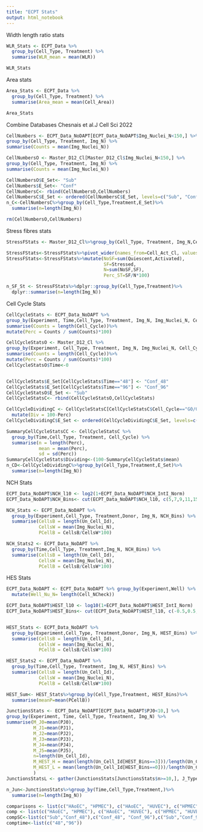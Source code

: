 ```yaml
---
title: "ECPT Stats"
output: html_notebook
---
```


Width length ratio stats
```r
WLR_Stats <- ECPT_Data %>%
  group_by(Cell_Type, Treatment) %>%
  summarise(WLR_mean = mean(WLR))

WLR_Stats
```

Area stats
```r
Area_Stats <- ECPT_Data %>%
  group_by(Cell_Type, Treatment) %>%
  summarise(Area_mean = mean(Cell_Area))

Area_Stats
```

Combine Databases Chesnais et al.J Cell Sci 2022
```r
CellNumbers <- ECPT_Data_NoDAPT[ECPT_Data_NoDAPT$Img_Nuclei_N<150,] %>% 
group_by(Cell_Type, Treatment, Img_N) %>%
summarise(Counts = mean(Img_Nuclei_N))

CellNumbersO <- Master_D12_Cl[Master_D12_Cl$Img_Nuclei_N<150,] %>% 
group_by(Cell_Type, Treatment, Img_N) %>%
summarise(Counts = mean(Img_Nuclei_N))

CellNumbersO$E_Set<- "Sub"
CellNumbers$E_Set<- "Conf"
CellNumbersC<- rbind(CellNumbersO,CellNumbers)
CellNumbersC$E_Set <- ordered(CellNumbersC$E_Set, levels=c("Sub", "Conf"))
n_C<-CellNumbersC%>%group_by(Cell_Type,Treatment,E_Set)%>%
  summarise(n=length(Img_N))

rm(CellNumbersO,CellNumbers)
```

Stress fibres stats
```r
StressFStats <- Master_D12_Cl%>%group_by(Cell_Type, Treatment, Img_N,Cell_Act_Cl)%>% summarise(counts=length(Un_Cell_Id))

StressFStats<-StressFStats%>%pivot_wider(names_from=Cell_Act_Cl, values_from=counts,values_fill=0)
StressFStats<-StressFStats%>%mutate(NoSF=sum(Quiescent,Activated),
                                    SF=Stressed,
                                    N=sum(NoSF,SF),
                                    Perc_ST=SF/N*100)

n_SF_St <- StressFStats%>%dplyr::group_by(Cell_Type,Treatment)%>%
  dplyr::summarise(n=length(Img_N))
```

Cell Cycle Stats
```r
CellCycleStats <- ECPT_Data_NoDAPT %>% 
group_by(Experiment, Time,Cell_Type, Treatment, Img_N, Img_Nuclei_N, Cell_Cycle) %>%
summarise(Counts = length(Cell_Cycle))%>%
mutate(Perc = Counts / sum(Counts)*100)

CellCycleStatsO <- Master_D12_Cl %>% 
group_by(Experiment, Cell_Type, Treatment, Img_N, Img_Nuclei_N, Cell_Cycle) %>%
summarise(Counts = length(Cell_Cycle))%>%
mutate(Perc = Counts / sum(Counts)*100)
CellCycleStatsO$Time<-0


CellCycleStats$E_Set[CellCycleStats$Time=="48"] <- "Conf_48"
CellCycleStats$E_Set[CellCycleStats$Time=="96"] <- "Conf_96"
CellCycleStatsO$E_Set <- "Sub"
CellCycleStatsC<- rbind(CellCycleStatsO,CellCycleStats)

CellCycleDividingC <- CellCycleStatsC[CellCycleStatsC$Cell_Cycle=="G0/G1",]%>%
  mutate(Div = 100-Perc)
CellCycleDividingC$E_Set <- ordered(CellCycleDividingC$E_Set, levels=c("Sub", "Conf_48","Conf_96"))

SummaryCellCycleStatsCC <- CellCycleStatsC %>%
  group_by(Time,Cell_Type, Treatment, Cell_Cycle) %>%
  summarise(n = length(Perc),
            mean = mean(Perc),
            sd = sd(Perc))
SummaryCellCycleStats$Dividing<-(100-SummaryCellCycleStats$mean)
n_CD<-CellCycleDividingC%>%group_by(Cell_Type,Treatment,E_Set)%>%
  summarise(n=length(Img_N))
```

NCH Stats
```r
ECPT_Data_NoDAPT$NCH_l10 <- log2(1+ECPT_Data_NoDAPT$NCH_IntI_Norm)
ECPT_Data_NoDAPT$NCH_Bins<- cut(ECPT_Data_NoDAPT$NCH_l10, c(5,7,9,11,15), labels = 1:4)

NCH_Stats <- ECPT_Data_NoDAPT %>%
  group_by(Experiment,Cell_Type, Treatment,Donor, Img_N, NCH_Bins) %>%
  summarise(CellsB = length(Un_Cell_Id),
            CellsW = mean(Img_Nuclei_N),
            PCellB = CellsB/CellsW*100)

NCH_Stats2 <- ECPT_Data_NoDAPT %>%
  group_by(Time,Cell_Type, Treatment,Img_N, NCH_Bins) %>%
  summarise(CellsB = length(Un_Cell_Id),
            CellsW = mean(Img_Nuclei_N),
            PCellB = CellsB/CellsW*100)
```


HES Stats
```r
ECPT_Data_NoDAPT <- ECPT_Data_NoDAPT %>% group_by(Experiment,Well) %>%
  mutate(Well_Nu_N= length(Cell_NCheck))

ECPT_Data_NoDAPT$HEST_l10 <- log10(1+ECPT_Data_NoDAPT$HEST_IntI_Norm)
ECPT_Data_NoDAPT$HEST_Bins<- cut(ECPT_Data_NoDAPT$HEST_l10, c(-0.5,0.5,1.5,2.5,4.5), labels = 0:3)


HEST_Stats <- ECPT_Data_NoDAPT %>%
  group_by(Experiment,Cell_Type, Treatment,Donor, Img_N, HEST_Bins) %>%
  summarise(CellsB = length(Un_Cell_Id),
            CellsW = mean(Img_Nuclei_N),
            PCellB = CellsB/CellsW*100)

HEST_Stats2 <- ECPT_Data_NoDAPT %>%
  group_by(Time,Cell_Type, Treatment, Img_N, HEST_Bins) %>%
  summarise(CellsB = length(Un_Cell_Id),
            CellsW = mean(Img_Nuclei_N),
            PCellB = CellsB/CellsW*100)

HEST_Sum<- HEST_Stats%>%group_by(Cell_Type,Treatment, HEST_Bins)%>%
  summarise(meanP=mean(PCellB))
```

```r
JunctionsStats <- ECPT_Data_NoDAPT[ECPT_Data_NoDAPT$PJ0<10,] %>% 
group_by(Experiment, Time, Cell_Type, Treatment, Img_N) %>%
summarise(M_J0=mean(PJ0),
          M_J1=mean(PJ1),
          M_J2=mean(PJ2),
          M_J3=mean(PJ3),
          M_J4=mean(PJ4),
          M_J5=mean(PJ5),
          n=length(Un_Cell_Id),
          M_HEST_H = mean(length(Un_Cell_Id[HEST_Bins==3]))/length(Un_Cell_Id)*100,
          M_HEST_L = mean(length(Un_Cell_Id[HEST_Bins==0]))/length(Un_Cell_Id)*100
          )
JunctionsStatsL <- gather(JunctionsStats[JunctionsStats$n>=10,], J_Type, M_J, M_J0:M_J5, factor_key = T)

n_Jun<-JunctionsStats%>%group_by(Time,Cell_Type,Treatment,)%>%
  summarise(n=length(Img_N))
```  



```r
comparisons <- list(c("HAoEC", "HPMEC"), c("HAoEC", "HUVEC"), c("HPMEC", "HUVEC"))
comp <- list(c("HAoEC", "HPMEC"), c("HAoEC", "HUVEC"), c("HPMEC", "HUVEC")) 
compSC<-list(c("Sub","Conf_48"),c("Conf_48", "Conf_96"),c("Sub","Conf_96"))
comptime<-list(c("48","96"))
```